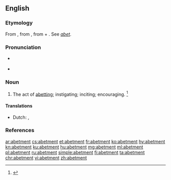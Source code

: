 ==English==

===Etymology===
From {{etyl|enm|en}} {{term|abetement|lang=enm}}, from {{etyl|xno|en}}, from {{etyl|fro|en}} {{term|abeter|lang=fro}} + {{term|-ment|lang=en}}. See ''[[abet]]''.

===Pronunciation===
* {{a|US}} {{IPA|/əˈbɛt.mənt/|lang=en}}
* {{audio|Abetment US.ogg|Audio (U.S.A.)|lang=en}}

===Noun===
{{en-noun}}

# The act of [[abetting]]; instigating; inciting; encouraging. {{defdate|First attested from 1350 to 1470.}}<ref name=SOED>{{R:SOED5|page=4}}</ref>

====Translations====
{{trans-top}}
* Dutch: {{t|nlophitsing|m}}, {{t+|nl|aanstoken|n}}
{{trans-bottom}}

===References===
<references/>

[[ar:abetment]]
[[cs:abetment]]
[[et:abetment]]
[[fr:abetment]]
[[ko:abetment]]
[[hy:abetment]]
[[kn:abetment]]
[[ku:abetment]]
[[hu:abetment]]
[[mg:abetment]]
[[ml:abetment]]
[[pl:abetment]]
[[ru:abetment]]
[[simple:abetment]]
[[fi:abetment]]
[[ta:abetment]]
[[chr:abetment]]
[[vi:abetment]]
[[zh:abetment]]